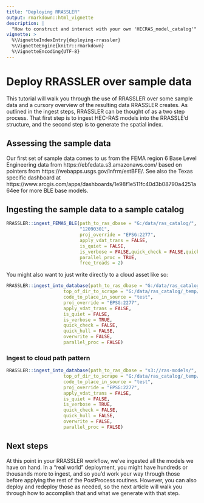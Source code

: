```yaml
---
title: "Deploying RRASSLER"
output: rmarkdown::html_vignette
description: |
  "How to construct and interact with your own 'HECRAS_model_catalog'"
vignette: >
  %\VignetteIndexEntry{deploying-rrassler}
  %\VignetteEngine{knitr::rmarkdown}
  %\VignetteEncoding{UTF-8}
---
```


# Deploy RRASSLER over sample data

This tutorial will walk you through the use of RRASSLER over some sample data and a cursory overview of the resulting data RRASSLER creates.  As outlined in the ingest steps, RRASSLER can be thought of as a two step process.  That first step is to ingest HEC-RAS models into the RRASSLE'd structure, and the second step is to generate the spatial index.

## Assessing the sample data

Our first set of sample data comes to us from the FEMA region 6 Base Level Engineering data from https://ebfedata.s3.amazonaws.com/ based on pointers from https://webapps.usgs.gov/infrm/estBFE/.  See also the Texas specific dashboard at https://www.arcgis.com/apps/dashboards/1e98f1e511fc40d3b08790a4251a64ee for more BLE base models.

## Ingesting the sample data to a sample catalog

```r
RRASSLER::ingest_FEMA6_BLE(path_to_ras_dbase = "G:/data/ras_catalog/",
                           "12090301",
                           proj_override = "EPSG:2277",
                           apply_vdat_trans = FALSE,
                           is_quiet = FALSE,
                           is_verbose = FALSE,quick_check = FALSE,quick_hull = FALSE,overwrite = FALSE,
                           parallel_proc = TRUE,
                           free_treads = 2)
```

You might also want to just write directly to a cloud asset like so:

```r
RRASSLER::ingest_into_database(path_to_ras_dbase = "G:/data/ras_catalog3/",
                     top_of_dir_to_scrape = "G:/data/ras_catalog/_temp/BLE/12090301/12090301_models/Model/Willbarger Creek-Colorado River/WILLBARGER 0516/",
                     code_to_place_in_source = "test",
                     proj_override = "EPSG:2277",
                     apply_vdat_trans = FALSE,
                     is_quiet = FALSE,
                     is_verbose = TRUE,
                     quick_check = FALSE,
                     quick_hull = FALSE,
                     overwrite = FALSE,
                     parallel_proc = FALSE)
```

### Ingest to cloud path pattern

```r
RRASSLER::ingest_into_database(path_to_ras_dbase = "s3://ras-models/",
                     top_of_dir_to_scrape = "G:/data/ras_catalog/_temp/BLE/12090301/12090301_models/Model/Willbarger Creek-Colorado River/WILLBARGER 0516/",
                     code_to_place_in_source = "test",
                     proj_override = "EPSG:2277",
                     apply_vdat_trans = FALSE,
                     is_quiet = FALSE,
                     is_verbose = TRUE,
                     quick_check = FALSE,
                     quick_hull = FALSE,
                     overwrite = FALSE,
                     parallel_proc = FALSE)
```

## Next steps

At this point in your RRASSLER workflow, we've ingested all the models we have on hand.  In a "real world" deployment, you might have hundreds or thousands more to ingest, and so you'd work your way through those before applying the rest of the PostProcess routines.  However, you can also deploy and redeploy those as needed, so the next article will walk you through how to accomplish that and what we generate with that step.
